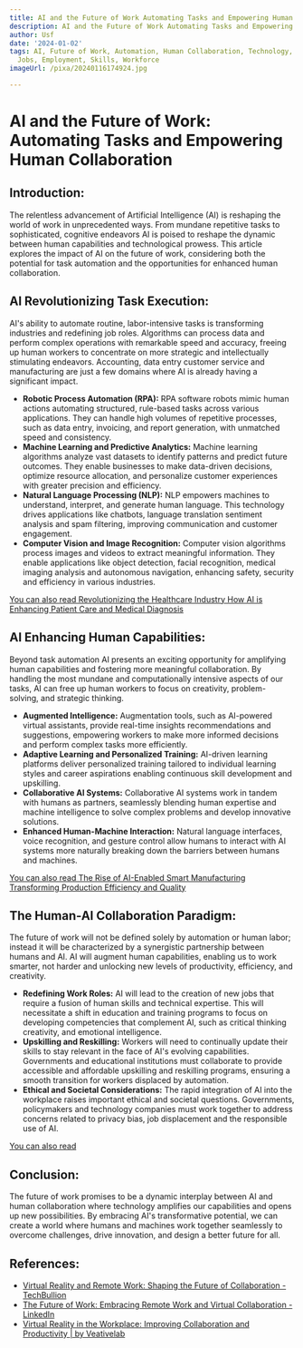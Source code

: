 ```yaml
---
title: AI and the Future of Work Automating Tasks and Empowering Human Collaboration
description: AI and the Future of Work Automating Tasks and Empowering Human Collaboration
author: Usf
date: '2024-01-02'
tags: AI, Future of Work, Automation, Human Collaboration, Technology, Innovation,
  Jobs, Employment, Skills, Workforce
imageUrl: /pixa/20240116174924.jpg

---
```

# AI and the Future of Work: Automating Tasks  and Empowering Human Collaboration

## Introduction:
The  relentless  advancement of Artificial Intelligence (AI) is reshaping the world of work in unprecedented ways. From mundane  repetitive tasks to sophisticated, cognitive endeavors AI is poised to reshape the dynamic  between human capabilities and  technological prowess. This article  explores the impact of AI on the future of work, considering  both the potential for task automation and the opportunities for enhanced human collaboration.

## AI Revolutionizing  Task  Execution:
AI's ability to  automate routine, labor-intensive tasks is transforming industries and redefining job roles. Algorithms can process data and perform complex operations with remarkable  speed and accuracy, freeing  up  human workers  to concentrate on more strategic and intellectually stimulating endeavors. Accounting, data entry customer service and manufacturing are just a few  domains where AI is already  having  a significant impact.

- **Robotic Process  Automation (RPA):** RPA software robots mimic human actions automating structured, rule-based tasks across various applications. They  can handle high volumes of repetitive processes, such as data entry,  invoicing, and report generation, with unmatched speed and consistency.
- **Machine Learning and Predictive Analytics:** Machine learning  algorithms  analyze vast datasets to identify  patterns  and predict future outcomes. They enable businesses to  make data-driven decisions, optimize resource allocation, and personalize customer experiences with greater precision and efficiency.
- **Natural Language Processing (NLP):** NLP empowers machines to understand, interpret, and generate human language. This technology drives applications like chatbots, language translation sentiment analysis and spam filtering, improving communication and customer engagement.
- **Computer Vision and Image Recognition:** Computer  vision algorithms process images  and videos to extract meaningful  information. They enable applications like  object detection, facial recognition,  medical  imaging analysis and autonomous navigation, enhancing safety, security and efficiency in various industries.

[You can also read Revolutionizing the Healthcare Industry How AI is Enhancing Patient Care  and Medical  Diagnosis](Revolutionizing%20the%20Healthcare%20Industry%20How%20AI%20is%20Enhancing%20Patient%20Care%20and%20Medical%20Diagnosis)


##  AI Enhancing  Human Capabilities:
Beyond task automation  AI presents an exciting opportunity for amplifying human capabilities and fostering more meaningful collaboration. By handling the most mundane and computationally intensive aspects of our tasks, AI can free up human workers to focus on creativity, problem-solving, and strategic thinking.

- **Augmented Intelligence:** Augmentation  tools,  such  as AI-powered virtual assistants, provide real-time insights recommendations  and suggestions, empowering workers to  make more informed decisions and perform  complex tasks more efficiently.
- **Adaptive Learning and Personalized Training:** AI-driven learning platforms deliver personalized  training tailored  to individual learning styles and career aspirations enabling continuous skill development and upskilling.
- **Collaborative AI Systems:** Collaborative AI systems  work in tandem with humans as partners, seamlessly blending human expertise and  machine intelligence  to solve complex problems and develop innovative solutions.
- **Enhanced Human-Machine Interaction:** Natural language interfaces, voice recognition, and gesture control allow humans to interact with AI systems more naturally breaking down the barriers between  humans and machines.

[You can also  read The Rise of AI-Enabled Smart Manufacturing Transforming Production Efficiency and Quality](The%20Rise%20of%20AI-Enabled%20Smart%20Manufacturing%20Transforming%20Production%20Efficiency%20and%20Quality)


## The Human-AI  Collaboration Paradigm:
The future of work will not be defined solely by automation or human labor; instead it will be characterized by a synergistic partnership between humans and AI. AI will augment human capabilities, enabling us to work smarter, not  harder and unlocking new levels of productivity, efficiency, and creativity.

- **Redefining Work Roles:**  AI will lead to the creation of new jobs that require a fusion of human skills and technical expertise. This  will necessitate a  shift in education and training programs to focus on developing competencies that complement AI, such as critical thinking creativity, and emotional intelligence.
- **Upskilling and Reskilling:**  Workers will need to continually update their  skills to stay relevant in the face of AI's evolving capabilities. Governments and educational institutions must collaborate  to provide accessible  and affordable upskilling and reskilling programs, ensuring a smooth transition for workers displaced by automation.
- **Ethical and Societal Considerations:** The rapid integration  of AI into the workplace  raises important ethical and societal questions. Governments, policymakers and technology companies must  work together to  address concerns related to  privacy bias, job displacement and the responsible use of AI.

[You can also read ]()


## Conclusion:
The future  of work promises to be a dynamic  interplay between AI and human collaboration where technology amplifies our capabilities and opens up new possibilities. By  embracing AI's transformative potential, we can create a world where humans and machines  work together seamlessly to  overcome challenges, drive innovation, and design a  better future  for all.

## References:
- [Virtual Reality and Remote Work: Shaping the Future of Collaboration - TechBullion](https://techbullion.com/virtual-reality-and-remote-work-shaping-the-future-of-collaboration/)
- [The Future of Work: Embracing Remote Work and Virtual Collaboration - LinkedIn](https://www.linkedin.com/pulse/future-work-embracing-remote-virtual-collaboration-arcotgroup?trk=pulse-article_more-articles_related-content-card)
- [Virtual Reality in the Workplace: Improving Collaboration and Productivity | by Veativelab](https://medium.com/@veativelab/virtual-reality-in-the-workplace-improving-collaboration-and-productivity-f68997aba16)
